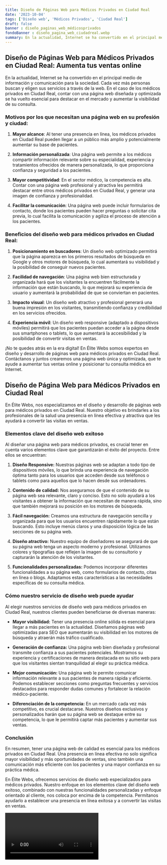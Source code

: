 ```yaml
---
title: Diseño de Páginas Web para Médicos Privados en Ciudad Real
date: '2023-10-04'
tags: ['Diseño web', 'Médicos Privados', 'Ciudad Real']
draft: false
banner : diseño_paginas_web_médicosprivados
fondoBanner : diseño_pagina_web_ciudadreal.webp
summary: En la actualidad, Internet se ha convertido en el principal medio de información y comunicación para la sociedad. Cada vez más personas buscan y eligen sus servicios a través de la web. En el caso de los médicos privados en Ciudad Real, contar con una página web diseñada y optimizada se ha vuelto esencial para destacar en el mercado y aumentar la visibilidad de su consulta.
---
```


## Diseño de Páginas Web para Médicos Privados en Ciudad Real: Aumenta tus ventas online

En la actualidad, Internet se ha convertido en el principal medio de información y comunicación para la sociedad. Cada vez más personas buscan y eligen sus servicios a través de la web. En el caso de los médicos privados en Ciudad Real, contar con una página web diseñada y optimizada se ha vuelto esencial para destacar en el mercado y aumentar la visibilidad de su consulta.

### Motivos por los que necesitan una página web en su profesión y ciudad:

1. **Mayor alcance**: Al tener una presencia en línea, los médicos privados en Ciudad Real pueden llegar a un público más amplio y potencialmente aumentar su base de pacientes.

2. **Información personalizada**: Una página web permite a los médicos compartir información relevante sobre su especialidad, experiencia y tratamientos ofrecidos de manera personalizada, lo que proporciona confianza y seguridad a los pacientes.

3. **Mayor competitividad**: En el sector médico, la competencia es alta. Contar con una página web profesional y atractiva les permitirá destacar entre otros médicos privados en Ciudad Real, y generar una imagen de confianza y profesionalidad.

4. **Facilitar la comunicación**: Una página web puede incluir formularios de contacto, donde los pacientes pueden hacer preguntas o solicitar cita previa, lo cual facilita la comunicación y agiliza el proceso de atención a los pacientes.

### Beneficios del diseño web para médicos privados en Ciudad Real:

1. **Posicionamiento en buscadores**: Un diseño web optimizado permitirá que la página aparezca en los primeros resultados de búsqueda en Google y otros motores de búsqueda, lo cual aumentará su visibilidad y la posibilidad de conseguir nuevos pacientes.

2. **Facilidad de navegación**: Una página web bien estructurada y organizada hará que los visitantes la encuentren fácilmente la información que están buscando, lo que mejorará su experiencia de usuario y aumentará la probabilidad de que se conviertan en pacientes.

3. **Impacto visual**: Un diseño web atractivo y profesional generará una buena impresión en los visitantes, transmitiendo confianza y credibilidad en los servicios ofrecidos.

4. **Experiencia móvil**: Un diseño web responsive (adaptado a dispositivos móviles) permitirá que los pacientes puedan acceder a la página desde sus smartphones o tablets, lo que aumentará la accesibilidad y la posibilidad de convertir visitas en ventas.

¡No te quedes atrás en la era digital! En Élite Webs somos expertos en diseño y desarrollo de páginas web para médicos privados en Ciudad Real. Contáctanos y juntos crearemos una página web única y optimizada, que te ayude a aumentar tus ventas online y posicionar tu consulta médica en Internet.

<GifSeo />

<Cta />

## Diseño de Página Web para Médicos Privados en Ciudad Real

En Élite Webs, nos especializamos en el diseño y desarrollo de páginas web para médicos privados en Ciudad Real. Nuestro objetivo es brindarles a los profesionales de la salud una presencia en línea efectiva y atractiva que les ayudará a convertir las visitas en ventas.

### Elementos clave del diseño web exitoso

Al diseñar una página web para médicos privados, es crucial tener en cuenta varios elementos clave que garantizarán el éxito del proyecto. Entre ellos se encuentran:

1. **Diseño Responsive:** Nuestras páginas web se adaptan a todo tipo de dispositivos móviles, lo que brinda una experiencia de navegación óptima tanto para los usuarios que acceden desde sus teléfonos o tablets como para aquellos que lo hacen desde sus ordenadores.

2. **Contenido de calidad:** Nos aseguramos de que el contenido de su página web sea relevante, claro y conciso. Esto no solo ayudará a los visitantes a obtener la información que necesitan de manera rápida, sino que también mejorará su posición en los motores de búsqueda.

3. **Fácil navegación:** Creamos una estructura de navegación sencilla y organizada para que los usuarios encuentren rápidamente lo que están buscando. Esto incluye menús claros y una disposición lógica de las secciones de su página web.

4. **Diseño atractivo:** Nuestro equipo de diseñadores se asegurará de que su página web tenga un aspecto moderno y profesional. Utilizamos colores y tipografías que reflejen la imagen de su consultorio y capturarán la atención de los visitantes.

5. **Funcionalidades personalizadas:** Podemos incorporar diferentes funcionalidades a su página web, como formularios de contacto, citas en línea o blogs. Adaptamos estas características a las necesidades específicas de su consulta médica.

### Cómo nuestro servicio de diseño web puede ayudar

Al elegir nuestros servicios de diseño web para médicos privados en Ciudad Real, nuestros clientes pueden beneficiarse de diversas maneras:

- **Mayor visibilidad:** Tener una presencia online sólida es esencial para llegar a más pacientes en la actualidad. Diseñamos páginas web optimizadas para SEO que aumentarán su visibilidad en los motores de búsqueda y atraerán más tráfico cualificado.

- **Generación de confianza:** Una página web bien diseñada y profesional transmite confianza a sus pacientes potenciales. Mostramos su experiencia y certificaciones de manera destacada en su sitio web para que los visitantes sientan tranquilidad al elegir su práctica médica.

- **Mejor comunicación:** Una página web le permite comunicar información relevante a sus pacientes de manera rápida y eficiente. Podemos establecer secciones como preguntas frecuentes y servicios destacados para responder dudas comunes y fortalecer la relación médico-paciente.

- **Diferenciación de la competencia:** En un mercado cada vez más competitivo, es crucial destacarse. Nuestros diseños exclusivos y personalizados harán que su página web se destaque entre su competencia, lo que le permitirá captar más pacientes y aumentar sus ventas.

### Conclusión

En resumen, tener una página web de calidad es esencial para los médicos privados en Ciudad Real. Una presencia en línea efectiva no solo significa mayor visibilidad y más oportunidades de ventas, sino también una comunicación más eficiente con los pacientes y una mayor confianza en su práctica médica.

En Élite Webs, ofrecemos servicios de diseño web especializados para médicos privados. Nuestro enfoque en los elementos clave del diseño web exitoso, combinado con nuestras funcionalidades personalizadas y enfoque orientado al cliente, nos coloca por encima de la competencia. Permítanos ayudarlo a establecer una presencia en línea exitosa y a convertir las visitas en ventas.

<Video />

<CtaBot job='Médicos Privados' city='Ciudad Real'/>

<Gmaps query='Ciudad Real+españa+maps' />